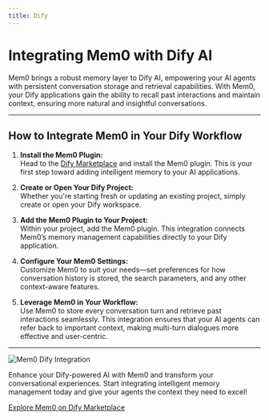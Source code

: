 ---
title: Dify
---

<Snippet file="paper-release.mdx" />

# Integrating Mem0 with Dify AI

Mem0 brings a robust memory layer to Dify AI, empowering your AI agents with persistent conversation storage and retrieval capabilities. With Mem0, your Dify applications gain the ability to recall past interactions and maintain context, ensuring more natural and insightful conversations.

---

## How to Integrate Mem0 in Your Dify Workflow

1. **Install the Mem0 Plugin:**  
   Head to the [Dify Marketplace](https://marketplace.dify.ai/plugins/yevanchen/mem0) and install the Mem0 plugin. This is your first step toward adding intelligent memory to your AI applications.

2. **Create or Open Your Dify Project:**  
   Whether you're starting fresh or updating an existing project, simply create or open your Dify workspace.

3. **Add the Mem0 Plugin to Your Project:**  
   Within your project, add the Mem0 plugin. This integration connects Mem0’s memory management capabilities directly to your Dify application.

4. **Configure Your Mem0 Settings:**  
   Customize Mem0 to suit your needs—set preferences for how conversation history is stored, the search parameters, and any other context-aware features.

5. **Leverage Mem0 in Your Workflow:**  
   Use Mem0 to store every conversation turn and retrieve past interactions seamlessly. This integration ensures that your AI agents can refer back to important context, making multi-turn dialogues more effective and user-centric.

---

![Mem0 Dify Integration](/images/dify-mem0-integration.png)

Enhance your Dify-powered AI with Mem0 and transform your conversational experiences. Start integrating intelligent memory management today and give your agents the context they need to excel!

[Explore Mem0 on Dify Marketplace](https://marketplace.dify.ai/plugins/yevanchen/mem0)